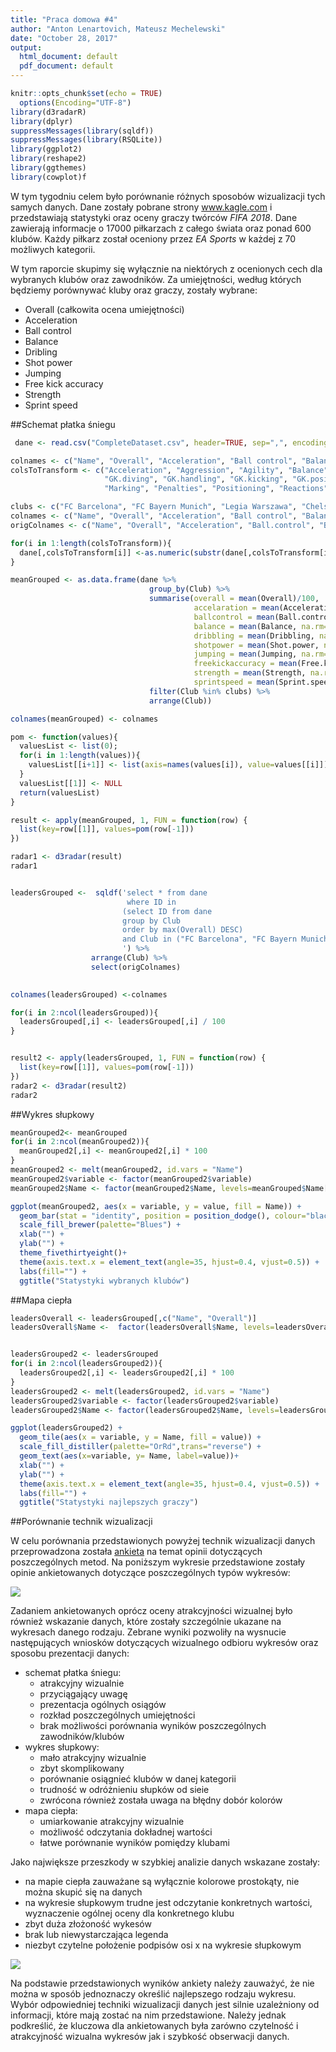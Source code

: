 ```yaml
---
title: "Praca domowa #4"
author: "Anton Lenartovich, Mateusz Mechelewski"
date: "October 28, 2017"
output:
  html_document: default
  pdf_document: default
---
```

<html><head><meta charset="utf-8"></head>
```r
knitr::opts_chunk$set(echo = TRUE)
  options(Encoding="UTF-8")
library(d3radarR)
library(dplyr) 
suppressMessages(library(sqldf))
suppressMessages(library(RSQLite))
library(ggplot2)
library(reshape2)
library(ggthemes)
library(cowplot)f
```

W tym tygodniu celem było porównanie różnych sposobów wizualizacji tych samych danych. Dane zostały pobrane strony [www.kagle.com](https://www.kaggle.com/thec03u5/fifa-18-demo-player-dataset) i przedstawiają statystyki oraz oceny graczy twórców *FIFA 2018*. Dane zawierają informacje o $17 000$ piłkarzach z całego świata oraz ponad $600$ klubów. Każdy piłkarz został oceniony przez *EA Sports* w każdej z 70 możliwych kategorii. 

W tym raporcie skupimy się wyłącznie na niektórych z ocenionych cech dla wybranych klubów oraz zawodników. Za umiejętności, według których będziemy porównywać kluby oraz graczy, zostały wybrane:

* Overall (całkowita ocena umiejętności)
* Acceleration
* Ball control
* Balance
* Dribling
* Shot power
* Jumping
* Free kick accuracy
* Strength
* Sprint speed

##Schemat płatka śniegu

```r
 dane <- read.csv("CompleteDataset.csv", header=TRUE, sep=",", encoding = "UTF-8")

colnames <- c("Name", "Overall", "Acceleration", "Ball control", "Balance", "Dribbling", "Shot power", "Jumping", "Free kick accuracy")
colsToTransform <- c("Acceleration", "Aggression", "Agility", "Balance", "Ball.control", "Composure", "Crossing", "Curve", "Dribbling", "Finishing", "Free.kick.accuracy",
                     "GK.diving", "GK.handling", "GK.kicking", "GK.positioning", "GK.reflexes", "Heading.accuracy", "Interceptions", "Jumping", "Long.passing", "Long.shots",
                     "Marking", "Penalties", "Positioning", "Reactions", "Short.passing", "Shot.power", "Sliding.tackle", "Standing.tackle","Sprint.speed", "Stamina", "Strength", "Vision", "Volleys")

clubs <- c("FC Barcelona", "FC Bayern Munich", "Legia Warszawa", "Chelsea", 'CSKA Moscow')
colnames <- c("Name", "Overall", "Acceleration", "Ball control", "Balance", "Dribbling", "Shot power", "Jumping", "Free kick accuracy", "Strength", "Sprint speed")
origColnames <- c("Name", "Overall", "Acceleration", "Ball.control", "Balance", "Dribbling", "Shot.power", "Jumping", "Free.kick.accuracy", "Strength", "Sprint.speed")

for(i in 1:length(colsToTransform)){
  dane[,colsToTransform[i]] <-as.numeric(substr(dane[,colsToTransform[i]],1,3))
}

meanGrouped <- as.data.frame(dane %>% 
                               group_by(Club) %>% 
                               summarise(overall = mean(Overall)/100,
                                         accelaration = mean(Acceleration, na.rm = TRUE) / 100,
                                         ballcontrol = mean(Ball.control, na.rm = TRUE) /100,
                                         balance = mean(Balance, na.rm=TRUE) / 100,
                                         dribbling = mean(Dribbling, na.rm=TRUE) / 100,
                                         shotpower = mean(Shot.power, na.rm=TRUE) / 100,
                                         jumping = mean(Jumping, na.rm=TRUE) / 100,
                                         freekickaccuracy = mean(Free.kick.accuracy, na.rm=TRUE)/100,
                                         strength = mean(Strength, na.rm=TRUE) / 100,
                                         sprintspeed = mean(Sprint.speed, na.rm=TRUE) / 100) %>% 
                               filter(Club %in% clubs) %>%
                               arrange(Club))

colnames(meanGrouped) <- colnames

pom <- function(values){
  valuesList <- list(0);
  for(i in 1:length(values)){
    valuesList[[i+1]] <- list(axis=names(values[i]), value=values[[i]])
  }
  valuesList[[1]] <- NULL
  return(valuesList)
} 

result <- apply(meanGrouped, 1, FUN = function(row) {
  list(key=row[[1]], values=pom(row[-1]))
})

radar1 <- d3radar(result)
radar1


leadersGrouped <-  sqldf('select * from dane 
                          where ID in 
                         (select ID from dane
                         group by Club
                         order by max(Overall) DESC)
                         and Club in ("FC Barcelona", "FC Bayern Munich", "Legia Warszawa", "Chelsea", "CSKA Moscow")
                         ') %>%
                  arrange(Club) %>%
                  select(origColnames)
                  

colnames(leadersGrouped) <-colnames

for(i in 2:ncol(leadersGrouped)){
  leadersGrouped[,i] <- leadersGrouped[,i] / 100
}


result2 <- apply(leadersGrouped, 1, FUN = function(row) {
  list(key=row[[1]], values=pom(row[-1]))
})
radar2 <- d3radar(result2)
radar2

```

##Wykres słupkowy

```r
meanGrouped2<- meanGrouped
for(i in 2:ncol(meanGrouped2)){
  meanGrouped2[,i] <- meanGrouped2[,i] * 100
}
meanGrouped2 <- melt(meanGrouped2, id.vars = "Name")
meanGrouped2$variable <- factor(meanGrouped2$variable)
meanGrouped2$Name <- factor(meanGrouped2$Name, levels=meanGrouped$Name[order(meanGrouped$Overall)])

ggplot(meanGrouped2, aes(x = variable, y = value, fill = Name)) + 
  geom_bar(stat = "identity", position = position_dodge(), colour="black") +
  scale_fill_brewer(palette="Blues") +
  xlab("") + 
  ylab("") + 
  theme_fivethirtyeight()+ 
  theme(axis.text.x = element_text(angle=35, hjust=0.4, vjust=0.5)) + 
  labs(fill="") +
  ggtitle("Statystyki wybranych klubów")

```

##Mapa ciepła

```r
leadersOverall <- leadersGrouped[,c("Name", "Overall")]
leadersOverall$Name <-  factor(leadersOverall$Name, levels=leadersOverall$Name[order(leadersOverall$Overall)])


leadersGrouped2 <- leadersGrouped
for(i in 2:ncol(leadersGrouped2)){
  leadersGrouped2[,i] <- leadersGrouped2[,i] * 100
}
leadersGrouped2 <- melt(leadersGrouped2, id.vars = "Name")
leadersGrouped2$variable <- factor(leadersGrouped2$variable)
leadersGrouped2$Name <- factor(leadersGrouped2$Name, levels=leadersGrouped$Name[order(leadersGrouped$Overall)])

ggplot(leadersGrouped2) +
  geom_tile(aes(x = variable, y = Name, fill = value)) +
  scale_fill_distiller(palette="OrRd",trans="reverse") + 
  geom_text(aes(x=variable, y= Name, label=value))+
  xlab("") +
  ylab("") +
  theme(axis.text.x = element_text(angle=35, hjust=0.4, vjust=0.5)) + 
  labs(fill="") +
  ggtitle("Statystyki najlepszych graczy")
```

##Porównanie technik wizualizacji

W celu porównania przedstawionych powyżej technik wizualizacji danych przeprowadzona została [ankieta]("https://docs.google.com/forms/d/13aNw2xY6NA8cpH8tcc726AH9xUBuQshwn43PNF6JvWo") na temat opinii dotyczących poszczególnych metod. Na poniższym wykresie przedstawione zostały opinie ankietowanych dotyczące poszczególnych typów wykresów:

![](porownanie_wykresow.png)

Zadaniem ankietowanych oprócz oceny atrakcyjności wizualnej było również wskazanie danych, które zostały szczególnie ukazane na wykresach danego rodzaju. Zebrane wyniki pozwoliły na wysnucie następujących wniosków dotyczących wizualnego odbioru wykresów oraz sposobu prezentacji danych:

  * schemat płatka śniegu:
    + atrakcyjny wizualnie
    + przyciągający uwagę
    + prezentacja ogólnych osiągów
    + rozkład poszczególnych umiejętności
    + brak możliwości porównania wyników poszczególnych zawodników/klubów
    
  * wykres słupkowy:
    + mało atrakcyjny wizualnie 
    + zbyt skomplikowany
    + porównanie osiągnieć klubów w danej kategorii
    + trudność w odróżnieniu słupków od sieie
    + zwrócona również została uwaga na błędny dobór kolorów
    
  * mapa ciepła:
    + umiarkowanie atrakcyjny wizualnie
    + możliwość odczytania dokładnej wartości
    + łatwe porównanie wyników pomiędzy klubami

Jako największe przeszkody w szybkiej analizie danych wskazane zostały:

  * na mapie ciepła zauważane są wyłącznie kolorowe prostokąty, nie można skupić się na danych
  * na wykresie słupkowym trudne jest odczytanie konkretnych wartości, wyznaczenie ogólnej oceny dla konkretnego klubu 
  * zbyt duża złożoność wykesów
  * brak lub niewystarczająca legenda
  * niezbyt czytelne położenie podpisów osi x na wykresie słupkowym

![](najlepszy_wykres.png)

Na podstawie przedstawionych wyników ankiety należy zauważyć, że nie można w sposób jednoznaczy określić najlepszego rodzaju wykresu. Wybór odpowiedniej techniki wizualizacji danych jest silnie uzależniony od informacji, które mają zostać na nim przedstawione. Należy jednak podkreślić, że kluczowa dla ankietowanych była zarówno czytelność i atrakcyjność wizualna wykresów jak i szybkość obserwacji danych.
